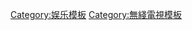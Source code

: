 {{NavboxYears
|name  = TVB8金曲榜頒獎典禮
|title = [[TVB8金曲榜頒獎典禮]]歷年得獎名單
|style = width: 100%
|titlestyle = background:#FEFFCD
|groupstyle = background:#FEFFDF
|group1=1990年代
|list1={{NavboxYears|年度TVB8金曲榜頒獎典禮得獎名單|1999}}
|group2=2000年代
|list2={{NavboxYears|年度TVB8金曲榜頒獎典禮得獎名單|2000|2001|2002|2003|2004|2005|2006|2007|2008|2009}}
|group3=2010年代
|list3={{NavboxYears|年度TVB8金曲榜頒獎典禮得獎名單|2010|2011|2012|2013|2014|2015|    |    |    |    }}
}}
<noinclude>
[[Category:娱乐模板]]
[[Category:無綫電視模板]]
</noinclude>